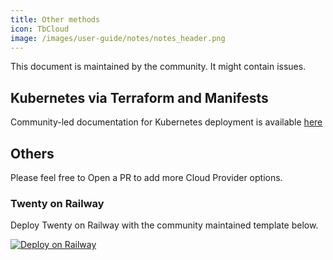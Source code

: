 ```yaml
---
title: Other methods
icon: TbCloud
image: /images/user-guide/notes/notes_header.png
---
```


<ArticleWarning>
  This document is maintained by the community. It might contain issues.
</ArticleWarning>

## Kubernetes via Terraform and Manifests

Community-led documentation for Kubernetes deployment is available [here](https://github.com/twentyhq/twenty/tree/main/packages/twenty-docker/k8s)


## Others

Please feel free to Open a PR to add more Cloud Provider options.

### Twenty on Railway

Deploy Twenty on Railway with the community maintained template below.

[![Deploy on Railway](https://railway.com/button.svg)](https://railway.com/deploy/nAL3hA?referralCode=_h8RkQ)

<ArticleEditContent></ArticleEditContent>

